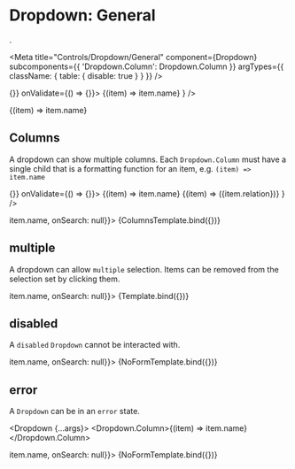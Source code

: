 
# Dropdown: General
.

<Meta 
  title="Controls/Dropdown/General" 
  component={Dropdown}
  subcomponents={{ 'Dropdown.Column': Dropdown.Column }}
  argTypes={{
    className: { table: { disable: true } }
  }}
/>


<div style={{height: '250px'}}>
  <Form data={{}} onChange={() => {}} onValidate={() => {}}>
    <Form.Field
      name="Domain"
      value={null}
      control={<Dropdown {...args}>
        <Dropdown.Column>{(item) => item.name}</Dropdown.Column>
      </Dropdown>}
    />
  </Form>
</div>

<div style={{height: '250px'}}>
  <Dropdown {...args}>
    <Dropdown.Column>{(item) => item.name}</Dropdown.Column>
  </Dropdown>
</div>

## Columns

A dropdown can show multiple columns. Each `Dropdown.Column` must have 
a single child that is a formatting function for an item, e.g. 
`(item) => item.name`

<div style={{height: '250px'}}>
  <Form data={{}} onChange={() => {}} onValidate={() => {}}>
    <Form.Field
      name="person"
      value={null}
      control={<Dropdown {...args}>
        <Dropdown.Column>{(item) => item.name}</Dropdown.Column>
        <Dropdown.Column>{(item) => (<Label>{item.relation}</Label>)}</Dropdown.Column>
      </Dropdown>}
    />
  </Form>
</div>

<Canvas>
  <Story
    name="Columns"
    args={{data: people, direction: 'down', maxItems: 4, placeholder: "Select person", label: (item) => item.name, onSearch: null}}>
    {ColumnsTemplate.bind({})}
  </Story>
</Canvas>

## multiple

A dropdown can allow `multiple` selection. Items can be removed from the 
selection set by clicking them.

<Canvas>
  <Story
    name="multiple"
    args={{multiple: true, direction: 'down', maxItems: 4, data: people, placeholder: "Select person", label: (item) => item.name, onSearch: null}}>
    {Template.bind({})}
  </Story>
</Canvas>

## disabled 

A `disabled` `Dropdown` cannot be interacted with.

<Canvas>
  <Story
    name="disabled"
    args={{value: null, disabled: true, direction: 'down',  maxItems: 4, data: people, placeholder: "Select person", label: (item) => item.name, onSearch: null}}>
    {NoFormTemplate.bind({})}
  </Story>
</Canvas>

## error

A `Dropdown` can be in an `error` state.

<Dropdown {...args}>
  <Dropdown.Column>{(item) => item.name}</Dropdown.Column>
</Dropdown>

<Canvas>
  <Story
    name="error"
    args={{value: null, error: true, direction: 'down', maxItems: 4, data: people, placeholder: "Select person", label: (item) => item.name, onSearch: null}}>
    {NoFormTemplate.bind({})}
  </Story>
</Canvas>



